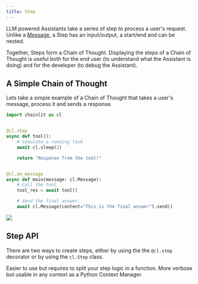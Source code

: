 ```yaml
---
title: Step
---
```


LLM powered Assistants take a series of step to process a user's request.
Unlike a [Message](concepts/message), a Step has an input/output, a start/end and can be nested.

Together, Steps form a Chain of Thought. Displaying the steps of a Chain of Thought is useful both for the end user (to understand what the Assistant is doing) and for the developer (to debug the Assistant).

## A Simple Chain of Thought

Lets take a simple example of a Chain of Thought that takes a user's message, process it and sends a response.

```py
import chainlit as cl


@cl.step
async def tool():
    # Simulate a running task
    await cl.sleep(2)

    return "Response from the tool!"


@cl.on_message
async def main(message: cl.Message):
    # Call the tool
    tool_res = await tool()

    # Send the final answer.
    await cl.Message(content="This is the final answer").send()
```

<Frame caption="Output of the code above">
  <img src="/images/step.png" />
</Frame>

## Step API

There are two ways to create steps, either by using the the `@cl.step` decorator or by using the `cl.Step` class.

<CardGroup cols={2}>
  <Card
    title="@cl.step"
    icon="at"
    color="#F80061"
    href="/api-reference/step-decorator"
  >
    Easier to use but requires to split your step logic in a function.
  </Card>
  <Card
    title="with cl.Step():"
    icon="code"
    color="#F80061"
    href="/api-reference/step-class"
  >
    More verbose but usable in any context as a Python Context Manager.
  </Card>
</CardGroup>
